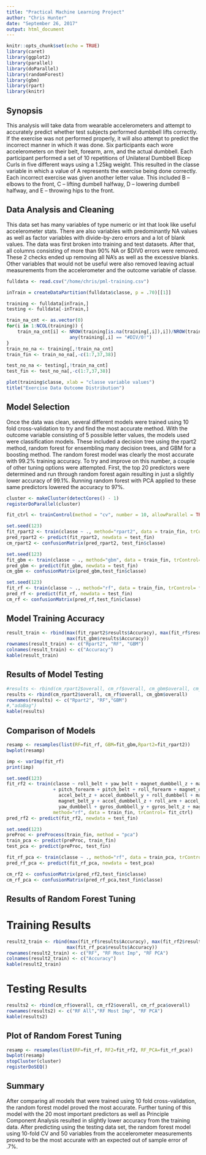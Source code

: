 ```yaml
---
title: "Practical Machine Learning Project"
author: "Chris Hunter"
date: "September 26, 2017"
output: html_document
---
```


```r
knitr::opts_chunk$set(echo = TRUE)
library(caret)
library(ggplot2)
library(parallel)
library(doParallel)
library(randomForest)
library(gbm)
library(rpart)
library(knitr)
```
## Synopsis
This analysis will take data from wearable accelerometers and attempt to accurately predict whether test subjects performed dumbbell lifts correctly.  If the exercise was not performed properly, it will also attempt to predict the incorrect manner in which it was done.  Six participants each wore accelerometers on their belt, forearm, arm, and the actual dumbbell.  Each participant performed a set of 10 repetitions of Unilateral Dumbbell Bicep Curls in five different ways using a 1.25kg weight.  This resulted in the classe variable in which a value of A represents the exercise being done correctly.  Each incorrect exercise was given another letter value. This included B – elbows to the front, C – lifting dumbell halfway, D – lowering dumbell halfway, and E – throwing hips to the front. 
    
    
## Data Analysis and Cleaning
This data set has many variables of type numeric or int that look like useful accelerometer stats.  There are also variables with predominantly NA values as well as factor variables with divide-by-zero errors and a lot of blank values.  The data was first broken into training and test datasets. After that, all columns consisting of more than 90% NA or $DIV0 errors were removed.  These 2 checks ended up removing all NA's as well as the excessive blanks.  Other variables that would not be useful were also removed leaving actual measurements from the accelerometer and the outcome variable of classe.
```r
fulldata <- read.csv("/home/chris/pml-training.csv")

inTrain = createDataPartition(fulldata$classe, p = .70)[[1]]

training <- fulldata[inTrain,]
testing <- fulldata[-inTrain,]

train_na_cnt <- as.vector(0)
for(i in 1:NCOL(training)) {
    train_na_cnt[i] <- NROW(training[is.na(training[,i]),i])/NROW(training) > .90 |
                       any(training[,i] == "#DIV/0!")
}
train_no_na <- training[,!train_na_cnt]
train_fin <- train_no_na[,-c(1:7,37,38)] 

test_no_na <- testing[,!train_na_cnt]
test_fin <- test_no_na[,-c(1:7,37,38)]

plot(training$classe, xlab = "classe variable values")
title("Exercise Data Outcome Distribution")

```
    
    
## Model Selection
Once the data was clean, several different models were trained using 10 fold cross-validation to try and find the most accurate method.  With the outcome variable consisting of 5 possible letter values, the models used were classification models.  These included a decision tree using the rpart2 method, random forest for ensembling many decision trees, and GBM for a boosting method.  The random forest model was clearly the most accurate with 99.2% training accuracy.  To try and improve on this number, a couple of other tuning options were attempted.  First, the top 20 predictors were determined and run through random forest again resulting in just a slightly lower accuracy of 99.1%.  Running random forest with PCA applied to these same predictors lowered the accuracy to 97%.  

```r

cluster <- makeCluster(detectCores() - 1)
registerDoParallel(cluster)

fit_ctrl <- trainControl(method = "cv", number = 10, allowParallel = TRUE)

```
```r
set.seed(123)
fit_rpart2 <- train(classe ~ ., method="rpart2", data = train_fin, trControl=fit_ctrl)
pred_rpart2 <- predict(fit_rpart2, newdata = test_fin)
cm_rpart2 <- confusionMatrix(pred_rpart2, test_fin$classe)
```

```r
set.seed(123)
fit_gbm <- train(classe ~ ., method="gbm", data = train_fin, trControl= fit_ctrl)
pred_gbm <- predict(fit_gbm, newdata = test_fin)
cm_gbm <- confusionMatrix(pred_gbm,test_fin$classe)
```

```r
set.seed(123)
fit_rf <- train(classe ~ ., method="rf", data = train_fin, trControl= fit_ctrl)
pred_rf <- predict(fit_rf, newdata = test_fin)
cm_rf <- confusionMatrix(pred_rf,test_fin$classe)
```

     
## Model Training Accuracy
```r
result_train <- rbind(max(fit_rpart2$results$Accuracy), max(fit_rf$results$Accuracy),
                      max(fit_gbm$results$Accuracy))
rownames(result_train) <- c("Rpart2", "RF", "GBM")
colnames(result_train) <- c("Accuracy")
kable(result_train)
```
     
     
## Results of Model Testing
```r
#results <- rbind(cm_rpart2$overall, cm_rf$overall, cm_gbm$overall, cm_adaBag$overall)
results <- rbind(cm_rpart2$overall, cm_rf$overall, cm_gbm$overall)
rownames(results) <- c("Rpart2", "RF","GBM")
#,"adaBag")
kable(results)
```


## Comparison of Models
```r
resamp <- resamples(list(RF=fit_rf, GBM=fit_gbm,Rpart2=fit_rpart2))
bwplot(resamp)

imp <- varImp(fit_rf)
print(imp)
```


```r
set.seed(123)
fit_rf2 <- train(classe ~ roll_belt + yaw_belt + magnet_dumbbell_z + magnet_dumbbell_y
                 + pitch_forearm + pitch_belt + roll_forearm + magnet_dumbbell_x +
                   accel_belt_z + accel_dumbbell_y + roll_dumbbell + magnet_belt_z+
                   magnet_belt_y + accel_dumbbell_z + roll_arm + accel_forearm_x +
                   yaw_dumbbell + gyros_dumbbell_y + gyros_belt_z + magnet_arm_y, 
                 method="rf", data = train_fin, trControl= fit_ctrl)
pred_rf2 <- predict(fit_rf2, newdata = test_fin)
```
```r
set.seed(123)
preProc <- preProcess(train_fin, method = "pca")
train_pca <- predict(preProc, train_fin)
test_pca <- predict(preProc, test_fin)

fit_rf_pca <- train(classe ~ ., method="rf", data = train_pca, trControl= fit_ctrl)
pred_rf_pca <- predict(fit_rf_pca, newdata = test_pca)

cm_rf2 <- confusionMatrix(pred_rf2,test_fin$classe)
cm_rf_pca <- confusionMatrix(pred_rf_pca,test_fin$classe)
```

## Results of Random Forest Tuning 
   
# Training Results
```r
result2_train <- rbind(max(fit_rf$results$Accuracy), max(fit_rf2$results$Accuracy),
                      max(fit_rf_pca$results$Accuracy))
rownames(result2_train) <- c("RF", "RF Most Imp", "RF PCA")
colnames(result2_train) <- c("Accuracy")
kable(result2_train)
```
   
# Testing Results
```r
results2 <- rbind(cm_rf$overall, cm_rf2$overall, cm_rf_pca$overall)
rownames(results2) <- c("RF All","RF Most Imp", "RF PCA")
kable(results2)
```
     
## Plot of Random Forest Tuning
```r
resamp <- resamples(list(RF=fit_rf, RF2=fit_rf2, RF_PCA=fit_rf_pca))
bwplot(resamp)
stopCluster(cluster)
registerDoSEQ()
```
## Summary
After comparing all models that were trained using 10 fold cross-validation, the random forest model proved the most accurate.  Further tuning of this model with the 20 most important predictors as well as Principle Component Analysis resulted in slightly lower accuracy from the training data.  After predicting using the testing data set, the random forest model using 10-fold CV and 50 variables from the accelerometer measurements proved to be the most accurate with an expected out of sample error of .7%.

